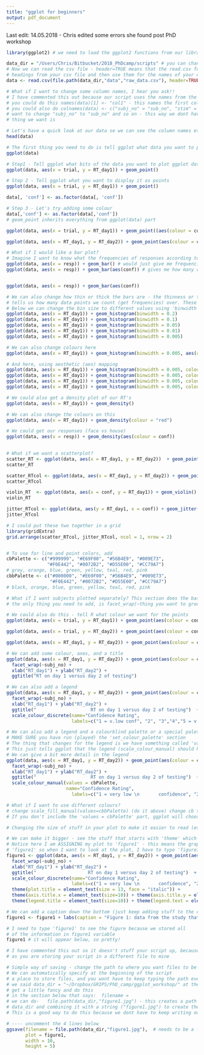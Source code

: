 ```yaml
---
title: "ggplot for beginners"
output: pdf_document
---
```

Last edit: 14.05.2018 - Chris edited some errors she found post PhD workshop 

```r
library(ggplot2) # we need to load the ggplot2 functions from our library of tools so that R/Rstudio can "see" them

data_dir = "/Users/Chris/Bitbucket/2018_PhDcamp/scripts" # you can change this to the place where you have stored this script 
# Now we can read the csv file - header=TRUE means that the read.csv function will take the column 
# headings from your csv file and then use them for the names of your data frame 
data <- read.csv(file.path(data_dir,"data","raw_data.csv"), header=TRUE)

# What if I want to change some column names, I hear you ask!! 
# I have commented this out because our script uses the names from the excel file
# you could do this names(data)[1] <- "col1" - this names the first column of data to "col1" and so on
# you could also do colnames(data) <- c("subj_no" = "sub_no", "stim" = "stimuli") - so we tell R that we 
# want to change "subj_no" to "sub_no" and so on - this way we dont have to remember which column the 
# thing we want is 

# Let's have a quick look at our data se we can see the column names etc 
head(data)


```


```r

# The first thing you need to do is tell ggplot what data you want to plot
ggplot(data)

```

```r

# Step1 - Tell ggplot what bits of the data you want to plot ggplot data x = trial, y = RT_daty1
ggplot(data, aes(x = trial, y = RT_day1)) + geom_point()


```


```r
# Step 2 - Tell ggplot what you want to display it as points
ggplot(data, aes(x = trial, y = RT_day1)) + geom_point()

```




```r

data[, 'conf'] <- as.factor(data[, 'conf'])

# Step 3 - Let's try adding some colour 
data[,'conf'] <- as.factor(data[,'conf'])
# geom_point inherits everything from ggplot(data) part 

ggplot(data, aes(x = trial, y = RT_day1)) + geom_point((aes(colour = conf)))

ggplot(data, aes(x = RT_day1, y = RT_day2)) + geom_point(aes(colour = conf))


```

```r

# What if I would like a bar plot?
# Imagine I want to know what the frequencies of responses according to confidence ratings look like 
ggplot(data, aes(x = resp)) + geom_bar() # would just give me frequencies of two responses (faces vs houses)
ggplot(data, aes(x = resp)) + geom_bar(aes(conf)) # gives me how many confidence ratings 


ggplot(data, aes(x = resp)) + geom_bar(aes(conf))
```


```r

# We can also change how thin or thick the bars are - the thinness or thickness
# tells us how many data points we count (get frequencies) over. These are called "bins"
# Below we can change the bin size to different values using 'binwidth' inside the geom_histogram argument
ggplot(data, aes(x = RT_day1)) + geom_histogram(binwidth = 0.2)
ggplot(data, aes(x = RT_day1)) + geom_histogram(binwidth = 0.1)
ggplot(data, aes(x = RT_day1)) + geom_histogram(binwidth = 0.05)
ggplot(data, aes(x = RT_day1)) + geom_histogram(binwidth = 0.01)
ggplot(data, aes(x = RT_day1)) + geom_histogram(binwidth = 0.005)

# We can also change colours here 
ggplot(data, aes(x = RT_day1)) + geom_histogram(binwidth = 0.005, aes(colour="red"))

# And here, using aesthetic (aes) mapping 
ggplot(data, aes(x = RT_day1)) + geom_histogram(binwidth = 0.005, colour="red")
ggplot(data, aes(x = RT_day1)) + geom_histogram(binwidth = 0.005, colour="darkgreen")
ggplot(data, aes(x = RT_day1)) + geom_histogram(binwidth = 0.005, colour="magenta")
ggplot(data, aes(x = RT_day1)) + geom_histogram(binwidth = 0.005, colour="orange")

```

```r

# We could also get a density plot of our RT's 
ggplot(data, aes(x = RT_day1)) + geom_density()

# We can also change the colours on this
ggplot(data, aes(x = RT_day1)) + geom_density(colour = "red")

# We could get our responses (face vs house)
ggplot(data, aes(x = resp)) + geom_density(aes(colour = conf))
  
```

```r

# What if we want a scatterplot? 
scatter_RT <- ggplot(data, aes(x = RT_day1, y = RT_day2))  + geom_point()
scatter_RT 

scatter_RTcol <- ggplot(data, aes(x = RT_day1, y = RT_day2)) + geom_point(aes(colour = conf))
scatter_RTcol

violin_RT  <- ggplot(data, aes(x = conf, y = RT_day1)) + geom_violin()
violin_RT 

jitter_RTcol <- ggplot(data, aes(y = RT_day1, x = conf)) + geom_jitter() 
jitter_RTcol

# I could put these two together in a grid 
library(gridExtra)
grid.arrange(scatter_RTcol, jitter_RTcol, ncol = 1, nrow = 2)



```

```r

# To use for line and point colors, add
cbPalette <- c("#999999", "#E69F00", "#56B4E9", "#009E73", 
               "#F0E442", "#0072B2", "#D55E00", "#CC79A7")
# grey, orange, blue, green, yellow, teal, red, pink
cbbPalette <- c("#000000", "#E69F00", "#56B4E9", "#009E73", 
                "#F0E442", "#0072B2", "#D55E00", "#CC79A7")
# black, orange, blue, green, yellow, teal, red, pink
```


```r
# What if I want subjects plotted separately? This section does the basics of what you have to add
# the only thing you need to add, is facet_wrap(~thing you want to group by) - in our case subject number

# We could also do this - tell R what colour we want for the points
ggplot(data, aes(x = trial, y = RT_day1)) + geom_point(aes(colour = conf)) + facet_wrap(~subj_no)

ggplot(data, aes(x = trial, y = RT_day2)) + geom_point(aes(colour = conf)) + facet_wrap(~subj_no)

ggplot(data, aes(x = RT_day1, y = RT_day2)) + geom_point(aes(colour = conf)) + facet_wrap(~subj_no)
```

```r
# We can add some colour, axes, and a title 
ggplot(data, aes(x = RT_day1, y = RT_day2)) + geom_point(aes(colour = conf)) + 
  facet_wrap(~subj_no) + 
  xlab("RT_day1") + ylab("RT_day2") + 
  ggtitle("RT on day 1 versus day 2 of testing")  

# We can also add a legend 
ggplot(data, aes(x = RT_day1, y = RT_day2)) + geom_point(aes(colour = conf)) + 
  facet_wrap(~subj_no) + 
  xlab("RT_day1") + ylab("RT_day2") + 
  ggtitle("                    RT on day 1 versus day 2 of testing")  +
  scale_colour_discrete(name="Confidence Rating",
                        labels=c("1 = v.low conf", "2", "3","4","5 = v.high conf")) 

# We can also add a legend and a colourblind palette or a special palette we added before 
# MAKE SURE you have run (played) the 'set_colour_palette' section
# The thing that changes for the legend is we have something called 'values = cbPalette'
# This just tells ggplot that the legend (scale_colour_manual) should have values of whatever the colour palette is!
# We can give a bit more detail in the legend 
ggplot(data, aes(x = RT_day1, y = RT_day2)) + geom_point(aes(colour = conf)) + 
  facet_wrap(~subj_no) + 
  xlab("RT_day1") + ylab("RT_day2") + 
  ggtitle("                    RT on day 1 versus day 2 of testing")  +
  scale_colour_manual(values = cbPalette, 
                      name="Confidence Rating", 
                        labels=c("1 = very low \n       confidence", "2", "3","4","5 = very high \n       confidence")) 

# What if I want to use different colours? 
# change scale_fill_manual(values=cbbPalette) (do it above) change cb to cbb (because we have two different palettes above)
# If you don't include the 'values = cbPalette' part, ggplot will choose colours for you. 
```

```r
# Changing the size of stuff in your plot to make it easier to read (esp for publications or powerpoint)

# We can make it bigger - see the stuff that starts with 'theme' which allows us to change text size in title, axes and legend
# Notice here I am ASSIGNING my plot to 'figure1' - this means the graph stores ALL of the information in the variale called 
# 'figure1' so when I want to look at the plot, I have to type 'figure1' again
figure1 <- ggplot(data, aes(x = RT_day1, y = RT_day2)) + geom_point(aes(colour = conf)) + 
  facet_wrap(~subj_no) + 
  xlab("RT_day1") + ylab("RT_day2") + 
  ggtitle("                   RT on day 1 versus day 2 of testing")  +
  scale_colour_discrete(name="Confidence Rating",
                        labels=c("1 = very low \n       confidence", "2", "3","4","5 = very high \n       confidence")) +
  theme(plot.title = element_text(size = 13, face = "italic")) +
  theme(axis.title.x = element_text(size=10)) + theme(axis.title.y = element_text(size=10)) +
  theme(legend.title = element_text(size=10)) + theme(legend.text = element_text(size=10))

# We can add a caption down the bottom (just keep adding stuff to the cake/plot called figure1 above)
figure1 <- figure1 + labs(caption = "Figure 1: data from the study that chris made up")

# I need to type 'figure1' to see the figure because we stored all 
# of the information in figure1 variable 
figure1 # it will appear below, so pretty! 
```

```r

# I have commented this out so it doesn't stuff your script up, because you need to change some things 
# as you are storing your script in a different file to mine 

# Simple way of saving - change the path to where you want files to be 
# We can automatically specify at the beginning of the script 
# a place to store files, and you wont have to keep typing the path every time. We did this! 
# we said data_dir = "~/Dropbox/GRIPS/PhD_camp/ggplot_workshop/" at the beginning this means we can also 
# get a little fancy and do this 
# in the section below that says:  filename = 
# we can do-   file.path(data_dir,"figure1.jpg") - this creates a path to the file by taking the path in 
# data_dir and combining it with a string ("figure1.jpg") to create the same path as the one above
# This is a good way to do this because we dont have to keep writing our whole path every time we save something 

# ---- uncomment the 4 lines below
ggsave(filename = file.path(data_dir,"figure1.jpg"),  # needs to be a full path
       plot = figure1, 
       width = 10, 
       height = 5)

 
```
